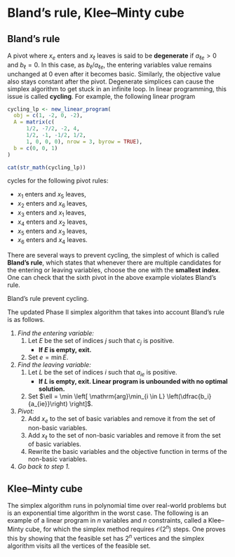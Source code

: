 # Bland's rule, Klee--Minty cube

## Bland's rule

A pivot where $x_e$ enters and $x_\ell$ leaves is said to be **degenerate** if $a_{\ell e} > 0$ and $b_\ell = 0$. 
In this case, as $b_{\ell}/a_{\ell e}$, the entering variables value remains unchanged at 0 even after it becomes basic. 
Similarly, the objective value also stays constant after the pivot. 
Degenerate simplices can cause the simplex algorithm to get stuck in an infinite loop. 
In linear programming, this issue is called **cycling**. 
For example, the following linear program 
```r
cycling_lp <- new_linear_program(
  obj = c(1, -2, 0, -2),
  A = matrix(c(
      1/2, -7/2, -2, 4, 
      1/2, -1, -1/2, 1/2,
      1, 0, 0, 0), nrow = 3, byrow = TRUE),
  b = c(0, 0, 1)
)

cat(str_math(cycling_lp))
```
cycles for the following pivot rules:

- $x_1$ enters and $x_5$ leaves,
- $x_2$ enters and $x_6$ leaves,
- $x_3$ enters and $x_1$ leaves,
- $x_4$ enters and $x_2$ leaves,
- $x_5$ enters and $x_3$ leaves,
- $x_6$ enters and $x_4$ leaves.

There are several ways to prevent cycling, the simplest of which is called **Bland's rule**, which states that whenever there are multiple candidates for the entering or leaving variables, choose the one with the **smallest index**. One can check that the sixth pivot in the above example violates Bland's rule. 

::: {.theorem}

Bland's rule prevent cycling. 

:::

The updated Phase II simplex algorithm that takes into account Bland's rule is as follows.
<div class="boxed">

1. *Find the entering variable:*
    1. Let $E$ be the set of indices $j$ such that $c_{j}$ is positive. 
        - **If $E$ is empty, exit.**
    2. Set $e = \min E$.
2. *Find the leaving variable:*
    1. Let $L$ be the set of indices $i$ such that $a_{ie}$ is positive.
        - **If $L$ is empty, exit. Linear program is unbounded with no optimal solution.**
    2. Set $\ell = \min \left[ \mathrm{arg}\min_{i \in L} \left(\dfrac{b_i}{a_{ie}}\right) \right]$.
3. *Pivot:*
    2. Add $x_e$ to the set of basic variables and remove it from the set of non-basic variables.
    3. Add $x_\ell$ to the set of non-basic variables and remove it from the set of basic variables.
    1. Rewrite the basic variables and the objective function in terms of the non-basic variables.
4. *Go back to step 1.*
</div>


## Klee--Minty cube 

The simplex algorithm runs in polynomial time over real-world problems but is an exponential time algorithm in the worst case.
The following is an example of a linear program in $n$ variables and $n$ constraints, called a Klee--Minty cube, for which the simplex method requires $\mathcal{O}(2^n)$ steps. 
One proves this by showing that the feasible set has $2^n$ vertices and the simplex algorithm visits all the vertices of the feasible set.

\begin{align}
  \begin{array}{rlllllllll}
    \mbox{maximize: }  & \sum \limits_{j = 1}^n x_j & \\
    \mbox{subject to: } & \sum \limits_{j = 1}^{i - 1} 2 x_j + x_i  & \le 2^{i - 1} & & \mbox{ for } i = 1, \dots, n.
  \end{array}
\end{align}